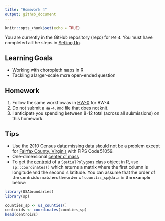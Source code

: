 ```yaml
---
title: "Homework 4"
output: github_document
---
```


```r
knitr::opts_chunk$set(echo = TRUE)
```


You are currently in the GitHub repository (repo) for `HW-4`. You must have
completed all the steps in [Setting 
Up](https://rudeboybert.github.io/MATH216/jekyll/update/2016/09/12/getting-started.html).




## Learning Goals

* Working with choropleth maps in R
* Tackling a larger-scale more open-ended question




## Homework

1. Follow the same workflow as in <a target="_blank" class="page-link"
href="https://github.com/2016-09-Middlebury-Data-Science/HW-0#homework">HW-0</a>
for HW-4.
1. Do not submit a `HW-4.Rmd` file that does not knit.
1. I anticipate you spending between 8-12 total (across all submissions) on this 
homework.




## Tips

* Use the 2010 Census data; missing data should not be a problem
except for [Fairfax County, Virginia](http://www.census.gov/quickfacts/table/PST045215/51059)
with FIPS Code 51059.
* One-dimensional [center of mass](http://hyperphysics.phy-astr.gsu.edu/hbase/imgmec/cm.gif)
* To get the [centroid](https://en.wikipedia.org/wiki/Centroid) of a 
`SpatialPolygons` class object in R, use `sp::coordinates()` which returns a
matrix where the first column is longitude and the second is latitude. You can
assume that the order of the centroids matches the order of `counties_sp@data`
in the example below:

```r
library(USAboundaries)
library(sp)

counties_sp <- us_counties()
centroids <- coordinates(counties_sp)
head(centroids)
```




